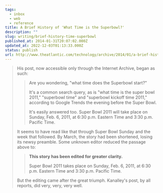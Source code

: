 ```yaml
---
tags:
  - inbox
  - web
  - reference
title: A Brief History of 'What Time is the Superbowl?'
description: ""
slug: writing/brief-history-time-superbowl
published_at: 2014-01-31T20:07:02.000Z
updated_at: 2022-12-03T01:13:33.000Z
status: publish
url: http://www.theatlantic.com/technology/archive/2014/01/a-brief-history-of-what-time-is-the-superbowl/283497/
---
```

> His post, now accessible only through the Internet Archive, began as such:
>
> > Are you wondering, "what time does the Superbowl start?"
> >
> > It's a common search query, as is "what time is the super bowl 2011," "superbowl time" and "superbowl kickoff time 2011," according to Google Trends the evening before the Super Bowl.
> >
> > It's easily answered too. Super Bowl 2011 will take place on Sunday, Feb. 6, 2011, at 6:30 p.m. Eastern Time and 3:30 p.m. Pacific Time.
>
> It seems to have read like that through Super Bowl Sunday and the week that followed. By March, the story had been shortened, losing its newsy preamble. Some unknown editor reduced the passage above to:
>
> > **This story has been edited for greater clarity.**
> >
> > Super Bowl 2011 takes place on Sunday, Feb. 6, 2011, at 6:30 p.m. Eastern Time and 3:30 p.m. Pacific Time.
>
> But the editing came after the great triumph. Kanalley's post, by all reports, did very, very, very well.
